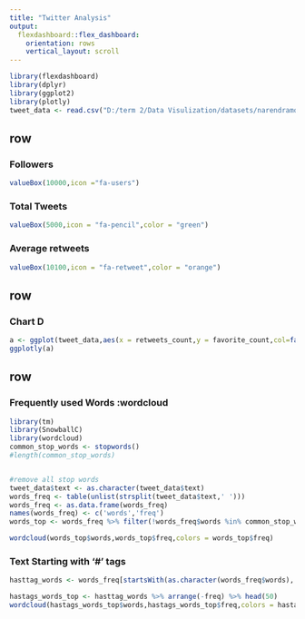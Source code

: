 ---
title: "Twitter Analysis"
output: 
  flexdashboard::flex_dashboard:
    orientation: rows
    vertical_layout: scroll
---

```{r setup, include=FALSE}
library(flexdashboard)
library(dplyr)
library(ggplot2)
library(plotly)
tweet_data <- read.csv("D:/term 2/Data Visulization/datasets/narendramodi_tweets.csv")

```

row
-----------------------------------------------------------------------

### Followers

```{r}
valueBox(10000,icon ="fa-users")
```

### Total Tweets
```{r}
valueBox(5000,icon = "fa-pencil",color = "green")
```

### Average retweets
```{r}
valueBox(10100,icon = "fa-retweet",color = "orange")
```

row
-----------------
### Chart D

```{r}

a <- ggplot(tweet_data,aes(x = retweets_count,y = favorite_count,col=factor(source)))+geom_point()
ggplotly(a)

```

row
------------------
### Frequently used Words :wordcloud

```{r}
library(tm)
library(SnowballC)
library(wordcloud)
common_stop_words <- stopwords()
#length(common_stop_words)


#remove all stop words 
tweet_data$text <- as.character(tweet_data$text)
words_freq <- table(unlist(strsplit(tweet_data$text,' ')))
words_freq <- as.data.frame(words_freq)
names(words_freq) <- c('words','freq')
words_top <- words_freq %>% filter(!words_freq$words %in% common_stop_words) %>% arrange(-freq) %>% head(50)

wordcloud(words_top$words,words_top$freq,colors = words_top$freq)
```

### Text Starting with '#' tags
```{r}
hasttag_words <- words_freq[startsWith(as.character(words_freq$words),'#'),]

hastags_words_top <- hasttag_words %>% arrange(-freq) %>% head(50)
wordcloud(hastags_words_top$words,hastags_words_top$freq,colors = hastags_words_top$freq)
```

